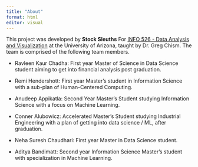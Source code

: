 ```yaml
---
title: "About"
format: html
editor: visual
---
```


This project was developed by **Stock Sleuths** For [INFO 526 - Data Analysis and Visualization](https://datavizaz.org/) at the University of Arizona, taught by Dr. Greg Chism. The team is comprised of the following team members.

-   Ravleen Kaur Chadha: First year Master of Science in Data Science student aiming to get into financial analysis post graduation.

-   Remi Hendershott: First year Master's student in Information Science with a sub-plan of Human-Centered Computing.

-   Anudeep Appikatla: Second Year Master's Student studying Information Science with a focus on Machine Learning.

-   Conner Alubowicz: Accelerated Master's Student studying Industrial Engineering with a plan of getting into data science / ML, after graduation.

-   Neha Suresh Chaudhari: First year Master in Data Science student.

-   Aditya Bandimatt: Second year Information Science Master's student with specialization in Machine Learning.

